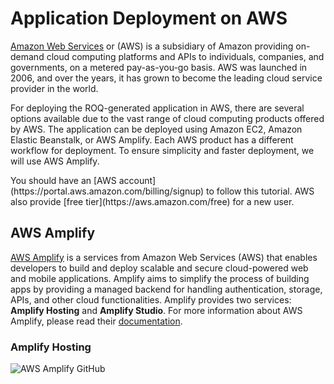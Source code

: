 
# Application Deployment on AWS

[Amazon Web Services](https://aws.amazon.com/) or (AWS) is a subsidiary of Amazon providing on-demand cloud computing platforms and APIs to individuals, companies, and governments, on a metered pay-as-you-go basis. AWS was launched in 2006, and over the years, it has grown to become the leading cloud service provider in the world.

For deploying the ROQ-generated application in AWS, there are several options available due to the vast range of cloud computing products offered by AWS. The application can be deployed using Amazon EC2, Amazon Elastic Beanstalk, or AWS Amplify. Each AWS product has a different workflow for deployment. To ensure simplicity and faster deployment, we will use AWS Amplify. 

<Callout type="info">
You should have an [AWS account](https://portal.aws.amazon.com/billing/signup) to follow this tutorial. AWS also provide [free tier](https://aws.amazon.com/free) for a new user.
</Callout>

## AWS Amplify

[AWS Amplify](https://console.aws.amazon.com/amplify) is a services from Amazon Web Services (AWS) that enables developers to build and deploy scalable and secure cloud-powered web and mobile applications. Amplify aims to simplify the process of building apps by providing a managed backend for handling authentication, storage, APIs, and other cloud functionalities. Amplify provides two services: **Amplify Hosting** and **Amplify Studio**. For more information about AWS Amplify, please read their [documentation](https://docs.aws.amazon.com/amplify/).

### Amplify Hosting

![AWS Amplify GitHub](/aws-ampliy-github.png)
